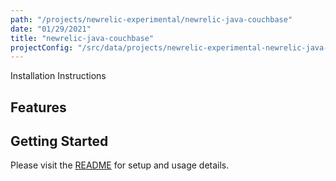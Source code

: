 ```yaml
---
path: "/projects/newrelic-experimental/newrelic-java-couchbase"
date: "01/29/2021"
title: "newrelic-java-couchbase"
projectConfig: "/src/data/projects/newrelic-experimental-newrelic-java-couchbase.json"
---
```


<!-- Imports must occur at the top of the file -->



<Link to="https://github.com/newrelic-experimental/newrelic-java-couchbase">Installation Instructions</Link>

## Features



## Getting Started

Please visit the [README](https://github.com/newrelic-experimental/newrelic-java-couchbase#readme) for setup and usage details.
